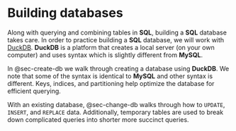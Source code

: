 # Building databases {#sec-build-db .unnumbered}

Along with querying and combining tables in **SQL**, building a **SQL** database takes care. In order to practice building a **SQL** database, we will work with <a href = "https://duckdb.org/" target = "_blank">DuckDB</a>.  **DuckDB** is a platform that creates a local server (on your own computer) and uses syntax which is slightly different from **MySQL**.

In @sec-create-db we walk through creating a database using **DuckDB**.  We note that some of the syntax is identical to **MySQL** and other syntax is different.  Keys, indices, and partitioning help optimize the database for  efficient querying.

With an existing database, @sec-change-db walks through how to `UPDATE`, `INSERT`, and `REPLACE` data.  Additionally, temporary tables are used to break down complicated queries into shorter more succinct queries.
